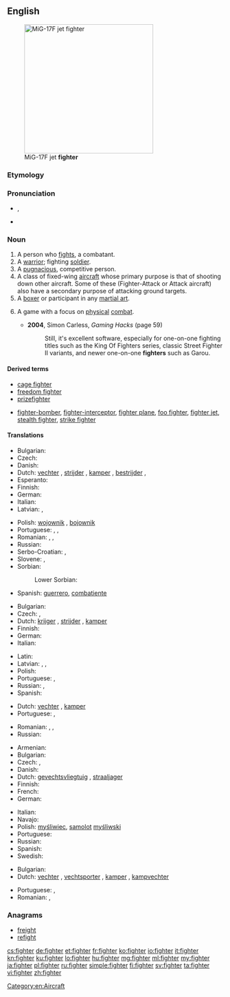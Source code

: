 ==English==

[[Image:MiG-17F Top View.JPG|thumb|right|300px|MiG-17F jet '''fighter''']]

===Etymology===
{{suffix|fight|er}}

===Pronunciation===
* {{a|UK}} {{IPA|/faɪ.tə(ɹ)/}}, {{X-SAMPA|/faI.t@(r)/}}
* {{rhymes|aɪtə(r)}}

===Noun===
{{en-noun}}

# A person who [[fight]]s, a combatant.
# A [[warrior]]; fighting [[soldier]].
# A [[pugnacious]], competitive person.
# A class of fixed-wing [[aircraft]] whose primary purpose is that of shooting down other aircraft. Some of these (Fighter-Attack or Attack aircraft) also have a secondary purpose of attacking ground targets.
# A [[boxer]] or participant in any [[martial art]].
# {{video games}} A game with a focus on [[physical]] [[combat]].
#* '''2004''', Simon Carless, ''Gaming Hacks'' (page 59)
#*: Still, it's excellent software, especially for one-on-one fighting titles such as the King Of Fighters series, classic Street Fighter II variants, and newer one-on-one '''fighters''' such as Garou.

====Derived terms====
* [[cage fighter]]
* [[freedom fighter]]
* [[prizefighter]]
* {{sense|aircraft}} [[fighter-bomber]], [[fighter-interceptor]], [[fighter plane]], [[foo fighter]], [[fighter jet]], [[stealth fighter]], [[strike fighter]]

====Translations====
{{trans-top|person who fights}}
* Bulgarian: {{t+|bg|борец|m|sc=Cyrl}}
* Czech: {{t-|cs|bojovník|m}}
* Danish: {{t-|da|kriger|c}}
* Dutch: [[vechter]] {{m}}, [[strijder]] {{m}}, [[kamper]] {{m}}, [[bestrijder]] {{m}},  {{t+|nl|bikkel|m}}
* Esperanto: {{t-|eo|batalanto}}
* Finnish: {{t-|fi|taistelija}}
* German: {{t+|de|Kämpfer|m}}
* Italian: {{t-|it|combattente|m|f}}
* Latvian: {{t-|lv|cīnītājs|m}}, {{t-|lv|cīnītāja|f}}
{{trans-mid}}
* Polish: [[wojownik]] {{m}}, [[bojownik]] {{m}}
* Portuguese: {{t-|pt|lutador|m}}, {{t-|pt|lutadora|f}}, {{t+|pt|combatente|m|f}}
* Romanian: {{t-|ro|combatant|m}}, {{t-|ro|luptător|m}}, {{t-|ro|combatantă|f}}
* Russian: {{t+|ru|борец|m|tr=boréc}}
* Serbo-Croatian: {{t-|sh|borac|m}},  {{t-|sh|bojovnik|m}}
* Slovene: {{t-|sl|borec|m|alt=bórec}},  {{t-|sl|borka|f|alt=bórka}}
* Sorbian:
*: Lower Sorbian: {{tø|dsb|wójowaŕ|m}}
* Spanish: [[guerrero]], [[combatiente]] {{m}}
{{trans-bottom}}

{{trans-top|warrior}}
* Bulgarian: {{t+|bg|боец|m|sc=Cyrl}}
* Czech: {{t-|cs|bojovník|m}}, {{t-|cs|válečník|m}}
* Dutch: [[krijger]] {{m}}, [[strijder]] {{m}}, [[kamper]] {{m}}
* Finnish: {{t+|fi|soturi}}
* German: {{t+|de|Kämpfer|m}}
* Italian: {{t+|it|guerriero|m}}
{{trans-mid}}
* Latin: {{t-|la|bellator|m|alt=bellātor}}
* Latvian: {{t-|lv|karotājs|m}}, {{t-|lv|cīnītājs|m}}, {{t-|lv|karavīrs|m}}
* Polish: {{t+|pl|żołnierz|m}}
* Portuguese: {{t+|pt|guerreiro|m}}, {{t+|pt|guerreira|f}}
* Russian: {{t+|ru|боец|m|tr=bojéc}}, {{t+|ru|воин|m|tr=vóin}}
* Spanish: {{t+|es|guerrero|m}}
{{trans-bottom}}

{{trans-top|pugnacious, competetive person}}
* Dutch: [[vechter]] {{m}}, [[kamper]] {{m}}
* Portuguese: {{t-|pt|lutador|m}}, {{t-|pt|lutadora|f}}
{{trans-mid}}
* Romanian: {{t-|ro|luptător|m}}, {{t-|ro|persoană combativă|f}}, {{t-|ro|persoană bătăioasă|f}}
* Russian: {{t+|ru|боец|m|tr=bojéc}}
{{trans-bottom}}

{{trans-top|aircraft type}}
* Armenian: {{t-|hy|կործանիչ|tr=korcaničʿ|sc=Armn}}
* Bulgarian: {{t+|bg|изтребител|m|sc=Cyrl}}
* Czech: {{t+|cs|stíhačka|f}}, {{t-|cs|stíhací letoun|m}}
* Danish: {{t-|da|kampfly|n}}
* Dutch: [[gevechtsvliegtuig]] {{n}}, [[straaljager]]
* Finnish: {{t+|fi|hävittäjä}}
* French: {{t+|fr|chasseur}}
* German: {{t+|de|Jäger|m}}
{{trans-mid}}
* Italian: {{t+|it|caccia|m}}
* Navajo: {{tø|nv|chidí naatʼaʼí dilwoʼí}}
* Polish: [[myśliwiec]], [[samolot]] [[myśliwski]] {{m}}
* Portuguese: {{t+|pt|caça}}
* Russian: {{t+|ru|истребитель|m|tr=istrebítel'}}
* Spanish: {{t+|es|caza}}
* Swedish: {{t+|sv|jaktflygplan}}
{{trans-bottom}}

{{trans-see|boxer}}

{{trans-top|participant in a martial art}}
* Bulgarian: {{t+|bg|боец|m|sc=Cyrl}}
* Dutch: [[vechter]] {{m}}, [[vechtsporter]] {{m}}, [[kamper]] {{m}}, [[kampvechter]] {{m}}
{{trans-mid}}
* Portuguese: {{t-|pt|lutador|m}}, {{t-|pt|lutadora|f}}
* Romanian: {{t-|ro|luptător|m}}, {{t-|ro|luptătoare|f}}
{{trans-bottom}}

===Anagrams===
* [[freight#English|freight]]
* [[refight#English|refight]]

[[Category:en:Aircraft]]

[[cs:fighter]]
[[de:fighter]]
[[et:fighter]]
[[fr:fighter]]
[[ko:fighter]]
[[io:fighter]]
[[it:fighter]]
[[kn:fighter]]
[[ku:fighter]]
[[lo:fighter]]
[[hu:fighter]]
[[mg:fighter]]
[[ml:fighter]]
[[my:fighter]]
[[ja:fighter]]
[[pl:fighter]]
[[ru:fighter]]
[[simple:fighter]]
[[fi:fighter]]
[[sv:fighter]]
[[ta:fighter]]
[[vi:fighter]]
[[zh:fighter]]